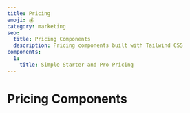 ```yaml
---
title: Pricing
emoji: 💰
category: marketing
seo:
  title: Pricing Components
  description: Pricing components built with Tailwind CSS
components:
  1:
    title: Simple Starter and Pro Pricing
---
```


# Pricing Components

<CollectionList
  componentsData={componentsData}
  componentContainer={componentContainer}
/>
